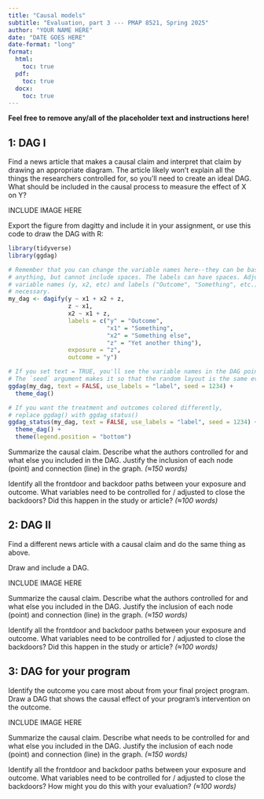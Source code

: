 ```yaml
---
title: "Causal models"
subtitle: "Evaluation, part 3 --- PMAP 8521, Spring 2025"
author: "YOUR NAME HERE"
date: "DATE GOES HERE"
date-format: "long"
format:
  html:
    toc: true
  pdf:
    toc: true
  docx:
    toc: true
---
```


**Feel free to remove any/all of the placeholder text and instructions here!**


## 1: DAG I

Find a news article that makes a causal claim and interpret that claim by drawing an appropriate diagram. The article likely won't explain all the things the researchers controlled for, so you'll need to create an ideal DAG. What should be included in the causal process to measure the effect of X on Y? 

INCLUDE IMAGE HERE

Export the figure from dagitty and include it in your assignment, or use this code to draw the DAG with R:

```r
library(tidyverse)
library(ggdag)
```

```r
# Remember that you can change the variable names here--they can be basically
# anything, but cannot include spaces. The labels can have spaces. Adjust the
# variable names (y, x2, etc) and labels ("Outcome", "Something", etc.) as
# necessary.
my_dag <- dagify(y ~ x1 + x2 + z,
                 z ~ x1, 
                 x2 ~ x1 + z,
                 labels = c("y" = "Outcome",
                            "x1" = "Something",
                            "x2" = "Something else",
                            "z" = "Yet another thing"),
                 exposure = "z",
                 outcome = "y")

# If you set text = TRUE, you'll see the variable names in the DAG points
# The `seed` argument makes it so that the random layout is the same every time
ggdag(my_dag, text = FALSE, use_labels = "label", seed = 1234) + 
  theme_dag()

# If you want the treatment and outcomes colored differently, 
# replace ggdag() with ggdag_status()
ggdag_status(my_dag, text = FALSE, use_labels = "label", seed = 1234) + 
  theme_dag() + 
  theme(legend.position = "bottom")
```

Summarize the causal claim. Describe what the authors controlled for and what else you included in the DAG. Justify the inclusion of each node (point) and connection (line) in the graph. *(≈150 words)*

Identify all the frontdoor and backdoor paths between your exposure and outcome. What variables need to be controlled for / adjusted to close the backdoors? Did this happen in the study or article? *(≈100 words)*


## 2: DAG II

Find a different news article with a causal claim and do the same thing as above. 

Draw and include a DAG.

INCLUDE IMAGE HERE

Summarize the causal claim. Describe what the authors controlled for and what else you included in the DAG. Justify the inclusion of each node (point) and connection (line) in the graph. *(≈150 words)*

Identify all the frontdoor and backdoor paths between your exposure and outcome. What variables need to be controlled for / adjusted to close the backdoors? Did this happen in the study or article? *(≈100 words)*


## 3: DAG for your program

Identify the outcome you care most about from your final project program. Draw a DAG that shows the causal effect of your program's intervention on the outcome.

INCLUDE IMAGE HERE

Summarize the causal claim. Describe what needs to be controlled for and what else you included in the DAG. Justify the inclusion of each node (point) and connection (line) in the graph. *(≈150 words)*

Identify all the frontdoor and backdoor paths between your exposure and outcome. What variables need to be controlled for / adjusted to close the backdoors? How might you do this with your evaluation? *(≈100 words)*
